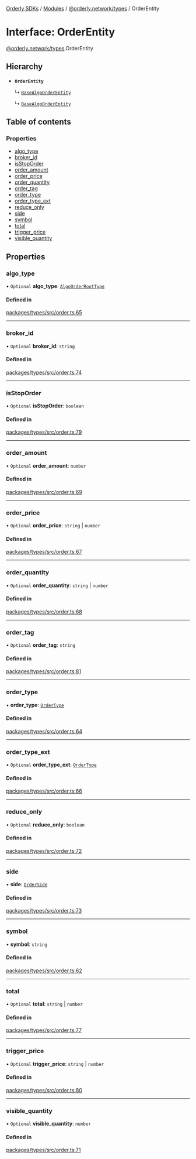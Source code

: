 [Orderly SDKs](/sdks/tech-doc/README) / [Modules](/sdks/tech-doc/modules) / [@orderly.network/types](/sdks/tech-doc/modules/orderly_network_types) / OrderEntity

# Interface: OrderEntity

[@orderly.network/types](/sdks/tech-doc/modules/orderly_network_types).OrderEntity

## Hierarchy

- **`OrderEntity`**

  ↳ [`BaseAlgoOrderEntity`](/sdks/tech-doc/interfaces/orderly_network_types.BaseAlgoOrderEntity)

  ↳ [`BaseAlgoOrderEntity`](/sdks/tech-doc/interfaces/orderly_network_types.BaseAlgoOrderEntity)

## Table of contents

### Properties

- [algo\_type](/sdks/tech-doc/interfaces/orderly_network_types.OrderEntity#algo_type)
- [broker\_id](/sdks/tech-doc/interfaces/orderly_network_types.OrderEntity#broker_id)
- [isStopOrder](/sdks/tech-doc/interfaces/orderly_network_types.OrderEntity#isstoporder)
- [order\_amount](/sdks/tech-doc/interfaces/orderly_network_types.OrderEntity#order_amount)
- [order\_price](/sdks/tech-doc/interfaces/orderly_network_types.OrderEntity#order_price)
- [order\_quantity](/sdks/tech-doc/interfaces/orderly_network_types.OrderEntity#order_quantity)
- [order\_tag](/sdks/tech-doc/interfaces/orderly_network_types.OrderEntity#order_tag)
- [order\_type](/sdks/tech-doc/interfaces/orderly_network_types.OrderEntity#order_type)
- [order\_type\_ext](/sdks/tech-doc/interfaces/orderly_network_types.OrderEntity#order_type_ext)
- [reduce\_only](/sdks/tech-doc/interfaces/orderly_network_types.OrderEntity#reduce_only)
- [side](/sdks/tech-doc/interfaces/orderly_network_types.OrderEntity#side)
- [symbol](/sdks/tech-doc/interfaces/orderly_network_types.OrderEntity#symbol)
- [total](/sdks/tech-doc/interfaces/orderly_network_types.OrderEntity#total)
- [trigger\_price](/sdks/tech-doc/interfaces/orderly_network_types.OrderEntity#trigger_price)
- [visible\_quantity](/sdks/tech-doc/interfaces/orderly_network_types.OrderEntity#visible_quantity)

## Properties

### algo\_type

• `Optional` **algo\_type**: [`AlgoOrderRootType`](/sdks/tech-doc/enums/orderly_network_types.AlgoOrderRootType)

#### Defined in

[packages/types/src/order.ts:65](https://github.com/OrderlyNetwork/js-sdk/blob/91fd031/packages/types/src/order.ts#L65)

___

### broker\_id

• `Optional` **broker\_id**: `string`

#### Defined in

[packages/types/src/order.ts:74](https://github.com/OrderlyNetwork/js-sdk/blob/91fd031/packages/types/src/order.ts#L74)

___

### isStopOrder

• `Optional` **isStopOrder**: `boolean`

#### Defined in

[packages/types/src/order.ts:79](https://github.com/OrderlyNetwork/js-sdk/blob/91fd031/packages/types/src/order.ts#L79)

___

### order\_amount

• `Optional` **order\_amount**: `number`

#### Defined in

[packages/types/src/order.ts:69](https://github.com/OrderlyNetwork/js-sdk/blob/91fd031/packages/types/src/order.ts#L69)

___

### order\_price

• `Optional` **order\_price**: `string` \| `number`

#### Defined in

[packages/types/src/order.ts:67](https://github.com/OrderlyNetwork/js-sdk/blob/91fd031/packages/types/src/order.ts#L67)

___

### order\_quantity

• `Optional` **order\_quantity**: `string` \| `number`

#### Defined in

[packages/types/src/order.ts:68](https://github.com/OrderlyNetwork/js-sdk/blob/91fd031/packages/types/src/order.ts#L68)

___

### order\_tag

• `Optional` **order\_tag**: `string`

#### Defined in

[packages/types/src/order.ts:81](https://github.com/OrderlyNetwork/js-sdk/blob/91fd031/packages/types/src/order.ts#L81)

___

### order\_type

• **order\_type**: [`OrderType`](../enums/orderly_network_types.OrderType)

#### Defined in

[packages/types/src/order.ts:64](https://github.com/OrderlyNetwork/js-sdk/blob/91fd031/packages/types/src/order.ts#L64)

___

### order\_type\_ext

• `Optional` **order\_type\_ext**: [`OrderType`](../enums/orderly_network_types.OrderType)

#### Defined in

[packages/types/src/order.ts:66](https://github.com/OrderlyNetwork/js-sdk/blob/91fd031/packages/types/src/order.ts#L66)

___

### reduce\_only

• `Optional` **reduce\_only**: `boolean`

#### Defined in

[packages/types/src/order.ts:72](https://github.com/OrderlyNetwork/js-sdk/blob/91fd031/packages/types/src/order.ts#L72)

___

### side

• **side**: [`OrderSide`](../enums/orderly_network_types.OrderSide)

#### Defined in

[packages/types/src/order.ts:73](https://github.com/OrderlyNetwork/js-sdk/blob/91fd031/packages/types/src/order.ts#L73)

___

### symbol

• **symbol**: `string`

#### Defined in

[packages/types/src/order.ts:62](https://github.com/OrderlyNetwork/js-sdk/blob/91fd031/packages/types/src/order.ts#L62)

___

### total

• `Optional` **total**: `string` \| `number`

#### Defined in

[packages/types/src/order.ts:77](https://github.com/OrderlyNetwork/js-sdk/blob/91fd031/packages/types/src/order.ts#L77)

___

### trigger\_price

• `Optional` **trigger\_price**: `string` \| `number`

#### Defined in

[packages/types/src/order.ts:80](https://github.com/OrderlyNetwork/js-sdk/blob/91fd031/packages/types/src/order.ts#L80)

___

### visible\_quantity

• `Optional` **visible\_quantity**: `number`

#### Defined in

[packages/types/src/order.ts:71](https://github.com/OrderlyNetwork/js-sdk/blob/91fd031/packages/types/src/order.ts#L71)
